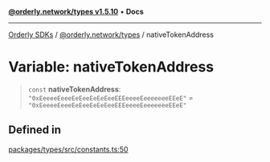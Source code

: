 [**@orderly.network/types v1.5.10**](/sdks/tech-doc/@orderly.network/types/README) • **Docs**

***

[Orderly SDKs](/sdks/tech-doc/packages) / [@orderly.network/types](/sdks/tech-doc/@orderly.network/types/README) / nativeTokenAddress

# Variable: nativeTokenAddress

> `const` **nativeTokenAddress**: `"0xEeeeeEeeeEeEeeEeEeEeeEEEeeeeEeeeeeeeEEeE"` = `"0xEeeeeEeeeEeEeeEeEeEeeEEEeeeeEeeeeeeeEEeE"`

## Defined in

[packages/types/src/constants.ts:50](https://github.com/OrderlyNetwork/js-sdk/blob/554ae704783e3b83c40bb234a899e8f02987d9b6/packages/types/src/constants.ts#L50)
